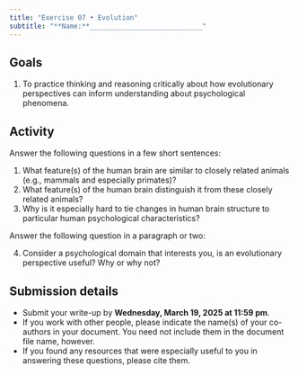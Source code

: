 ```yaml
---
title: "Exercise 07 • Evolution"
subtitle: "**Name:**____________________________"
---
```


## Goals

1. To practice thinking and reasoning critically about how evolutionary perspectives can inform understanding about psychological phenomena.

## Activity

Answer the following questions in a few short sentences:

1. What feature(s) of the human brain are similar to closely related animals (e.g., mammals and especially primates)?
2. What feature(s) of the human brain distinguish it from these closely related animals?
3. Why is it especially hard to tie changes in human brain structure to particular human psychological characteristics?

Answer the following question in a paragraph or two:

4. Consider a psychological domain that interests you, is an evolutionary perspective useful? Why or why not?

## Submission details

- Submit your write-up by [**Wednesday, March 19, 2025 at 11:59 pm**]{.orange_due}.
- If you work with other people, please indicate the name(s) of your co-authors in your document. You need not include them in the document file name, however.
- If you found any resources that were especially useful to you in answering these questions, please cite them.

